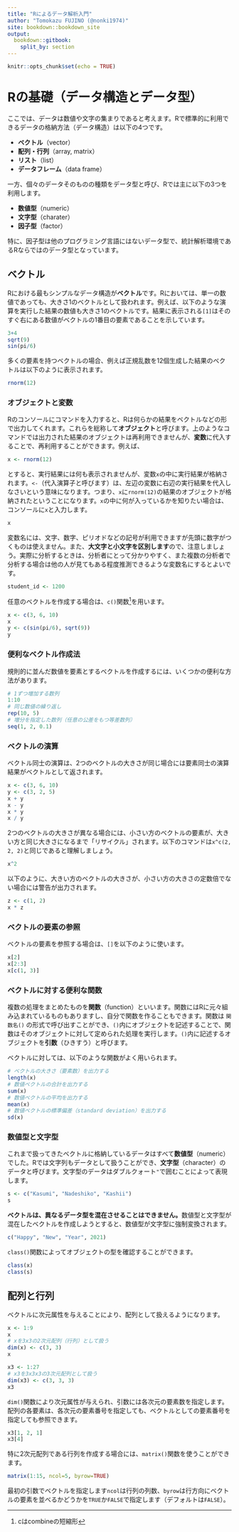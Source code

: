 ```yaml
---
title: "Rによるデータ解析入門"
author: "Tomokazu FUJINO (@nonki1974)"
site: bookdown::bookdown_site
output:
  bookdown::gitbook:
    split_by: section
---
```



```r
knitr::opts_chunk$set(echo = TRUE)
```

# Rの基礎（データ構造とデータ型）{#R_basics}

ここでは、データは数値や文字の集まりであると考えます。Rで標準的に利用できるデータの格納方法（データ構造）は以下の4つです。

- **ベクトル**（vector）
- **配列・行列**（array, matrix）
- **リスト**（list）
- **データフレーム**（data frame）

一方、個々のデータそのものの種類をデータ型と呼び、Rでは主に以下の3つを利用します。

- **数値型**（numeric）
- **文字型**（charater）
- **因子型**（factor）

特に、因子型は他のプログラミング言語にはないデータ型で、統計解析環境であるRならではのデータ型となっています。

## ベクトル {#vector}

Rにおける最もシンプルなデータ構造が**ベクトル**です。Rにおいては、単一の数値であっても、大きさ1のベクトルとして扱われます。例えば、以下のような演算を実行した結果の数値も大きさ1のベクトルです。結果に表示される`[1]`はそのすぐ右にある数値がベクトルの1番目の要素であることを示しています。

```r
3+4
sqrt(9)
sin(pi/6)
```

多くの要素を持つベクトルの場合、例えば正規乱数を12個生成した結果のベクトルは以下のように表示されます。

```r
rnorm(12)
```

### オブジェクトと変数

Rのコンソールにコマンドを入力すると、Rは何らかの結果をベクトルなどの形で出力してくれます。これらを総称して**オブジェクト**と呼びます。上のようなコマンドでは出力された結果のオブジェクトは再利用できませんが、**変数**に代入することで、再利用することができます。例えば、

```r
x <- rnorm(12)
```

とすると、実行結果には何も表示されませんが、変数`x`の中に実行結果が格納されます。`<-`（代入演算子と呼びます）は、左辺の変数に右辺の実行結果を代入しなさいという意味になります。つまり、`x`に`rnorm(12)`の結果のオブジェクトが格納されたということになります。`x`の中に何が入っているかを知りたい場合は、コンソールに`x`と入力します。

```r
x
```

変数名には、文字、数字、ピリオドなどの記号が利用できますが先頭に数字がつくものは使えません。また、**大文字と小文字を区別します**ので、注意しましょう。実際に分析するときは、分析者にとって分かりやすく、また複数の分析者で分析する場合は他の人が見てもある程度推測できるような変数名にするとよいです。

```r
student_id <- 1200
```

任意のベクトルを作成する場合は、`c()`関数^[cはcombineの短縮形]を用います。

```r
x <- c(3, 6, 10)
x
y <- c(sin(pi/6), sqrt(9))
y
```

### 便利なベクトル作成法

規則的に並んだ数値を要素とするベクトルを作成するには、いくつかの便利な方法があります。

```r
# 1ずつ増加する数列
1:10
# 同じ数値の繰り返し
rep(10, 5)
# 増分を指定した数列（任意の公差をもつ等差数列）
seq(1, 2, 0.1)
```

### ベクトルの演算

ベクトル同士の演算は、2つのベクトルの大きさが同じ場合には要素同士の演算結果がベクトルとして返されます。

```r
x <- c(3, 6, 10)
y <- c(3, 2, 5)
x + y
x - y
x * y
x / y
```

2つのベクトルの大きさが異なる場合には、小さい方のベクトルの要素が、大きい方と同じ大きさになるまで「リサイクル」されます。以下のコマンドは`x^c(2, 2, 2)`と同じであると理解しましょう。

```r
x^2
```

以下のように、大きい方のベクトルの大きさが、小さい方の大きさの定数倍でない場合には警告が出力されます。

```r
z <- c(1, 2)
x * z
```

### ベクトルの要素の参照

ベクトルの要素を参照する場合は、`[]`を以下のように使います。

```r
x[2]
x[2:3]
x[c(1, 3)]
```

### ベクトルに対する便利な関数

複数の処理をまとめたものを**関数**（function）といいます。関数にはRに元々組み込まれているものもありますし、自分で関数を作ることもできます。関数は `関数名()` の形式で呼び出すことができ、`()`内にオブジェクトを記述することで、関数はそのオブジェクトに対して定められた処理を実行します。`()`内に記述するオブジェクトを**引数**（ひきすう）と呼びます。

ベクトルに対しては、以下のような関数がよく用いられます。

```r
# ベクトルの大きさ（要素数）を出力する
length(x)
# 数値ベクトルの合計を出力する
sum(x)
# 数値ベクトルの平均を出力する
mean(x)
# 数値ベクトルの標準偏差（standard deviation）を出力する
sd(x)
```

### 数値型と文字型

これまで扱ってきたベクトルに格納しているデータはすべて**数値型**（numeric）でした。Rでは文字列もデータとして扱うことができ、**文字型**（character）のデータと呼びます。文字型のデータはダブルクォート`"`で囲むことによって表現します。

```r
s <- c("Kasumi", "Nadeshiko", "Kashii")
s
```

**ベクトルは、異なるデータ型を混在させることはできません。**数値型と文字型が混在したベクトルを作成しようとすると、数値型が文字型に強制変換されます。

```r
c("Happy", "New", "Year", 2021)
```

`class()`関数によってオブジェクトの型を確認することができます。

```r
class(x)
class(s)
```

## 配列と行列 {#arrayandmatrix}

ベクトルに次元属性を与えることにより、配列として扱えるようになります。

```r
x <- 1:9
x
# xを3x3の2次元配列（行列）として扱う
dim(x) <- c(3, 3)
x

x3 <- 1:27
# x3を3x3x3の3次元配列として扱う
dim(x3) <- c(3, 3, 3)
x3
```
`dim()`関数により次元属性が与えられ、引数には各次元の要素数を指定します。配列の各要素は、各次元の要素番号を指定しても、ベクトルとしての要素番号を指定しても参照できます。
```r
x3[1, 2, 1]
x3[4]
```
特に2次元配列である行列を作成する場合には、`matrix()`関数を使うことができます。
```r
matrix(1:15, ncol=5, byrow=TRUE)
```
最初の引数でベクトルを指定します`ncol`は行列の列数、`byrow`は行方向にベクトルの要素を並べるかどうかを`TRUE`か`FALSE`で指定します（デフォルトは`FALSE`）。


